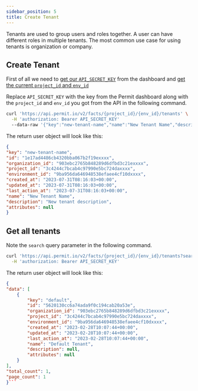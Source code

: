 ```yaml
---
sidebar_position: 5
title: Create Tenant 
---
```



Tenants are used to group users and roles together. A user can have different roles in multiple tenants.
The most common use case for using tenants is organization or company.

## Create Tenant

First of all we need to [get our `API_SECRET_KEY`](/api/api-with-cli/#get-your-api-key) from the dashboard and [get the current `project_id` and `env_id`](/api/examples/get-project-and-env)<br/>

Replace `API_SECRET_KEY` with the key from the Permit dashboard along with the `project_id` and `env_id` you got from the API in the following command.

```bash
curl 'https://api.permit.io/v2/facts/{project_id}/{env_id}/tenants' \
  -H 'authorization: Bearer API_SECRET_KEY'
  --data-raw '{"key":"new-tenant-name","name":"New Tenant Name","description":"New tenant description"}' \
```
The return user object will look like this:
```json
{
"key": "new-tenant-name",
"id": "1e17ad4486cb4320bba067b2f19exxxx",
"organization_id": "903ebc2765b848289d6dfbd3c21exxxx",
"project_id": "3c4244c7bcab4c97990e5bc724daxxxx",
"environment_id": "9ba956da646948538efaee4cf10dxxxx",
"created_at": "2023-07-31T08:16:03+00:00",
"updated_at": "2023-07-31T08:16:03+00:00",
"last_action_at": "2023-07-31T08:16:03+00:00",
"name": "New Tenant Name",
"description": "New tenant description",
"attributes": null
}
```

## Get all tenants

Note the `search` query parameter in the following command.

```bash 
curl 'https://api.permit.io/v2/facts/{project_id}/{env_id}/tenants?search=default&include_total_count=true&page=1&per_page=100' \
  -H 'authorization: Bearer API_SECRET_KEY'
```
The return user object will look like this:
```json
{
"data": [
    {
        "key": "default",
        "id": "5620130cc6a74ada9f0c194cab20a53e",
        "organization_id": "903ebc2765b848289d6dfbd3c21exxxx",
        "project_id": "3c4244c7bcab4c97990e5bc724daxxxx",
        "environment_id": "9ba956da646948538efaee4cf10dxxxx",
        "created_at": "2023-02-28T10:07:44+00:00",
        "updated_at": "2023-02-28T10:07:44+00:00",
        "last_action_at": "2023-02-28T10:07:44+00:00",
        "name": "Default Tenant",
        "description": null,
        "attributes": null
    }
],
"total_count": 1,
"page_count": 1
}```

